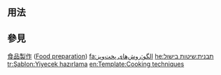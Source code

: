 <includeonly><!-- 在這裡加入模板的保護標識 --></includeonly><noinclude>{{template doc page viewed directly}}</noinclude>
<!-- 在本行下編輯模板說明 -->

== 用法 ==

== 參見 ==
[[食品製作]] ([[:en:Food preparation|Food preparation]])
<includeonly>
<!-- 本行下加入模板的分類 -->
[[Category:烹調方法|{{PAGENAME}}]]
[[Category:飲食專題模板|{{PAGENAME}}]]
<!-- 本行下加入模板的跨語言鏈接 -->
[[fa:الگو:روش‌های پخت‌وپز]]
[[he:תבנית:שיטות בישול]]
[[tr:Şablon:Yiyecek hazırlama]]
[[en:Template:Cooking techniques]]
</includeonly>